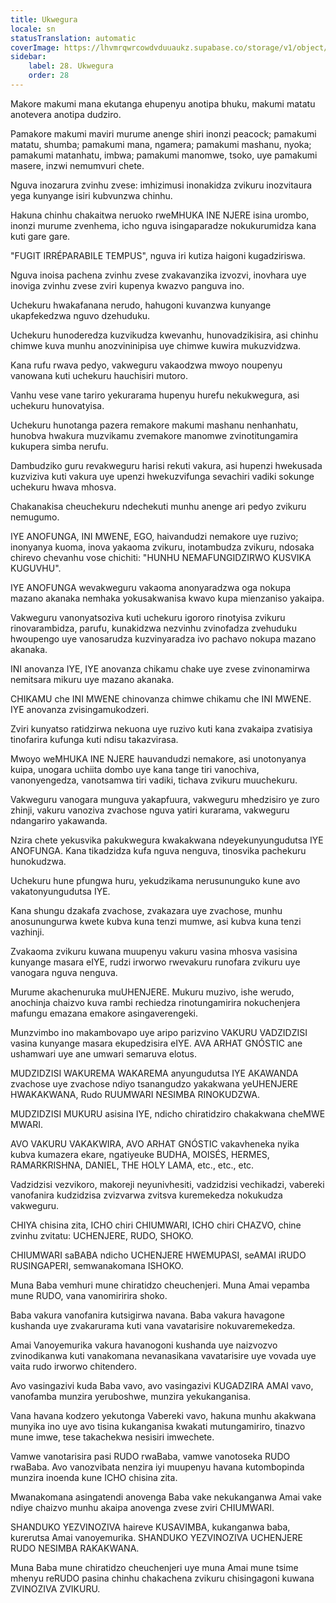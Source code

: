 ```yaml
---
title: Ukwegura
locale: sn
statusTranslation: automatic
coverImage: https://lhvmrqwrcowdvduuaukz.supabase.co/storage/v1/object/public/strapi-uploads/small_cover-educacion-fundamental.webp-2d51a7828a2b1309555be27f7e2a61a0.webp
sidebar:
    label: 28. Ukwegura
    order: 28
---
```

Makore makumi mana ekutanga ehupenyu anotipa bhuku, makumi matatu anotevera anotipa dudziro.

Pamakore makumi maviri murume anenge shiri inonzi peacock; pamakumi matatu, shumba; pamakumi mana, ngamera; pamakumi mashanu, nyoka; pamakumi matanhatu, imbwa; pamakumi manomwe, tsoko, uye pamakumi masere, inzwi nemumvuri chete.

Nguva inozarura zvinhu zvese: imhizimusi inonakidza zvikuru inozvitaura yega kunyange isiri kubvunzwa chinhu.

Hakuna chinhu chakaitwa neruoko rweMHUKA INE NJERE isina urombo, inonzi murume zvenhema, icho nguva isingaparadze nokukurumidza kana kuti gare gare.

"FUGIT IRRÉPARABILE TEMPUS", nguva iri kutiza haigoni kugadziriswa.

Nguva inoisa pachena zvinhu zvese zvakavanzika izvozvi, inovhara uye inoviga zvinhu zvese zviri kupenya kwazvo panguva ino.

Uchekuru hwakafanana nerudo, hahugoni kuvanzwa kunyange ukapfekedzwa nguvo dzehuduku.

Uchekuru hunoderedza kuzvikudza kwevanhu, hunovadzikisira, asi chinhu chimwe kuva munhu anozvininipisa uye chimwe kuwira mukuzvidzwa.

Kana rufu rwava pedyo, vakweguru vakaodzwa mwoyo noupenyu vanowana kuti uchekuru hauchisiri mutoro.

Vanhu vese vane tariro yekurarama hupenyu hurefu nekukwegura, asi uchekuru hunovatyisa.

Uchekuru hunotanga pazera remakore makumi mashanu nenhanhatu, hunobva hwakura muzvikamu zvemakore manomwe zvinotitungamira kukupera simba nerufu.

Dambudziko guru revakweguru harisi rekuti vakura, asi hupenzi hwekusada kuzviziva kuti vakura uye upenzi hwekuzvifunga sevachiri vadiki sokunge uchekuru hwava mhosva.

Chakanakisa cheuchekuru ndechekuti munhu anenge ari pedyo zvikuru nemugumo.

IYE ANOFUNGA, INI MWENE, EGO, haivandudzi nemakore uye ruzivo; inonyanya kuoma, inova yakaoma zvikuru, inotambudza zvikuru, ndosaka chirevo chevanhu vose chichiti: "HUNHU NEMAFUNGIDZIRWO KUSVIKA KUGUVHU".

IYE ANOFUNGA wevakweguru vakaoma anonyaradzwa oga nokupa mazano akanaka nemhaka yokusakwanisa kwavo kupa mienzaniso yakaipa.

Vakweguru vanonyatsoziva kuti uchekuru igororo rinotyisa zvikuru rinovarambidza, parufu, kunakidzwa nezvinhu zvinofadza zvehuduku hwoupengo uye vanosarudza kuzvinyaradza ivo pachavo nokupa mazano akanaka.

INI anovanza IYE, IYE anovanza chikamu chake uye zvese zvinonamirwa nemitsara mikuru uye mazano akanaka.

CHIKAMU che INI MWENE chinovanza chimwe chikamu che INI MWENE. IYE anovanza zvisingamukodzeri.

Zviri kunyatso ratidzirwa nekuona uye ruzivo kuti kana zvakaipa zvatisiya tinofarira kufunga kuti ndisu takazvirasa.

Mwoyo weMHUKA INE NJERE hauvandudzi nemakore, asi unotonyanya kuipa, unogara uchiita dombo uye kana tange tiri vanochiva, vanonyengedza, vanotsamwa tiri vadiki, tichava zvikuru muuchekuru.

Vakweguru vanogara munguva yakapfuura, vakweguru mhedzisiro ye zuro zhinji, vakuru vanoziva zvachose nguva yatiri kurarama, vakweguru ndangariro yakawanda.

Nzira chete yekusvika pakukwegura kwakakwana ndeyekunyungudutsa IYE ANOFUNGA. Kana tikadzidza kufa nguva nenguva, tinosvika pachekuru hunokudzwa.

Uchekuru hune pfungwa huru, yekudzikama nerusununguko kune avo vakatonyungudutsa IYE.

Kana shungu dzakafa zvachose, zvakazara uye zvachose, munhu anosunungurwa kwete kubva kuna tenzi mumwe, asi kubva kuna tenzi vazhinji.

Zvakaoma zvikuru kuwana muupenyu vakuru vasina mhosva vasisina kunyange masara eIYE, rudzi irworwo rwevakuru runofara zvikuru uye vanogara nguva nenguva.

Murume akachenuruka muUHENJERE. Mukuru muzivo, ishe werudo, anochinja chaizvo kuva rambi rechiedza rinotungamirira nokuchenjera mafungu emazana emakore asingaverengeki.

Munzvimbo ino makambovapo uye aripo parizvino VAKURU VADZIDZISI vasina kunyange masara ekupedzisira eIYE. AVA ARHAT GNÓSTIC ane ushamwari uye ane umwari semaruva elotus.

MUDZIDZISI WAKUREMA WAKAREMA anyungudutsa IYE AKAWANDA zvachose uye zvachose ndiyo tsanangudzo yakakwana yeUHENJERE HWAKAKWANA, Rudo RUUMWARI NESIMBA RINOKUDZWA.

MUDZIDZISI MUKURU asisina IYE, ndicho chiratidziro chakakwana cheMWE MWARI.

AVO VAKURU VAKAKWIRA, AVO ARHAT GNÓSTIC vakavheneka nyika kubva kumazera ekare, ngatiyeuke BUDHA, MOISÉS, HERMES, RAMARKRISHNA, DANIEL, THE HOLY LAMA, etc., etc., etc.

Vadzidzisi vezvikoro, makoreji neyunivhesiti, vadzidzisi vechikadzi, vabereki vanofanira kudzidzisa zvizvarwa zvitsva kuremekedza nokukudza vakweguru.

CHIYA chisina zita, ICHO chiri CHIUMWARI, ICHO chiri CHAZVO, chine zvinhu zvitatu: UCHENJERE, RUDO, SHOKO.

CHIUMWARI saBABA ndicho UCHENJERE HWEMUPASI, seAMAI iRUDO RUSINGAPERI, semwanakomana ISHOKO.

Muna Baba vemhuri mune chiratidzo cheuchenjeri. Muna Amai vepamba mune RUDO, vana vanomiririra shoko.

Baba vakura vanofanira kutsigirwa navana. Baba vakura havagone kushanda uye zvakarurama kuti vana vavatarisire nokuvaremekedza.

Amai Vanoyemurika vakura havanogoni kushanda uye naizvozvo zvinodikanwa kuti vanakomana nevanasikana vavatarisire uye vovada uye vaita rudo irworwo chitendero.

Avo vasingazivi kuda Baba vavo, avo vasingazivi KUGADZIRA AMAI vavo, vanofamba munzira yeruboshwe, munzira yekukanganisa.

Vana havana kodzero yekutonga Vabereki vavo, hakuna munhu akakwana munyika ino uye avo tisina kukanganisa kwakati mutungamiriro, tinazvo mune imwe, tese takachekwa nesisiri imwechete.

Vamwe vanotarisira pasi RUDO rwaBaba, vamwe vanotoseka RUDO rwaBaba. Avo vanozvibata nenzira iyi muupenyu havana kutombopinda munzira inoenda kune ICHO chisina zita.

Mwanakomana asingatendi anovenga Baba vake nekukanganwa Amai vake ndiye chaizvo munhu akaipa anovenga zvese zviri CHIUMWARI.

SHANDUKO YEZVINOZIVA haireve KUSAVIMBA, kukanganwa baba, kurerutsa Amai vanoyemurika. SHANDUKO YEZVINOZIVA UCHENJERE RUDO NESIMBA RAKAKWANA.

Muna Baba mune chiratidzo cheuchenjeri uye muna Amai mune tsime mhenyu reRUDO pasina chinhu chakachena zvikuru chisingagoni kuwana ZVINOZIVA ZVIKURU.

